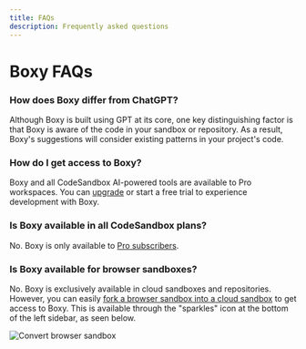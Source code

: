 ```yaml
---
title: FAQs
description: Frequently asked questions
---
```


# Boxy FAQs

### How does Boxy differ from ChatGPT?

Although Boxy is built using GPT at its core, one key distinguishing factor is that Boxy is aware of the code in your sandbox or repository. As a result, Boxy's suggestions will consider existing patterns in your project's code.

### How do I get access to Boxy?

Boxy and all CodeSandbox AI-powered tools are available to Pro workspaces. You can [upgrade](https://codesandbox.io/pro) or start a free trial to experience development with Boxy.

### Is Boxy available in all CodeSandbox plans?

No. Boxy is only available to [Pro subscribers](https://codesandbox.io/pro).

### Is Boxy available for browser sandboxes?

No. Boxy is exclusively available in cloud sandboxes and repositories. However, you can easily [fork a browser sandbox into a cloud sandbox](/tutorial/convert-browser-sandbox-cloud) to get access to Boxy. This is available through the "sparkles" icon at the bottom of the left sidebar, as seen below.

![Convert browser sandbox](../images/convert-sandbox-from-ai.png)
